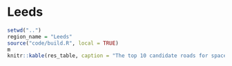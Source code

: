 # Leeds

```r
setwd("..")
region_name = "Leeds"
source("code/build.R", local = TRUE)
m
knitr::kable(res_table, caption = "The top 10 candidate roads for space reallocation for pop-up active transport infrastructure according to methods developed for the project.", digits = 0)
```